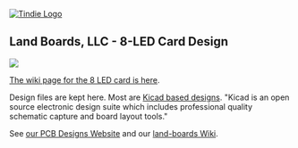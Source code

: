 <a href="https://www.tindie.com/products/land_boards/led-test-2/" >
<img src="http://land-boards.com/blwiki/images/e/eb/Tindie-larges-v2.png" alt="Tindie Logo">
</img></a>

== Land Boards, LLC - 8-LED Card Design ==

<img src="http://land-boards.com/blwiki/images/6/68/LED-Test-2-5291-512px.jpg"></img>

[http://land-boards.com/blwiki/index.php?title=LED-32 The wiki page for the 8 LED card is here].

Design files are kept here. Most are [http://www.kicad-pcb.org/display/KICAD/KiCad+EDA+Software+Suite/ Kicad based designs].
"Kicad is an open source electronic design suite which includes professional quality schematic capture and board layout tools."

See [http://land-boards.com/content/ our PCB Designs Website] and our [http://land-boards.com/blwiki/ land-boards Wiki].


